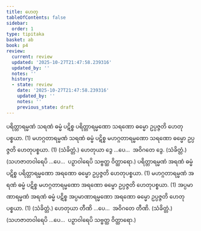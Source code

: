```yaml
---
title: ဟေတု
tableOfContents: false
sidebar:
  order: 1
type: tipitaka
basket: ab
book: p4
review:
  current: review
  updated: '2025-10-27T21:47:58.239316'
  updated_by: ''
  notes: ''
  history:
  - state: review
    date: '2025-10-27T21:47:58.239316'
    updated_by: ''
    notes: ''
    previous_state: draft
---
```



<ReviewStatus review={frontmatter.review} showDetails={true} />

<HypothesisAnnotation frontmatter={frontmatter} />

<DynamicBreadcrumb />

<Division number="47" book="p4" e="ch" v="39" p="614">

<Paragraph number="1840" book="p4">
ပရိတ္တာရမ္မဏံ သရဏံ ဓမ္မံ ပဋိစ္စ ပရိတ္တာရမ္မဏော သရဏော ဓမ္မော ဥပ္ပဇ္ဇတိ ဟေတုပစ္စယာ. (1)
</Paragraph>

<Paragraph number="1841" book="p4">
မဟဂ္ဂတာရမ္မဏံ သရဏံ ဓမ္မံ ပဋိစ္စ မဟဂ္ဂတာရမ္မဏော သရဏော ဓမ္မော ဥပ္ပဇ္ဇတိ ဟေတုပစ္စယာ. (1) (သံခိတ္တံ.)
</Paragraph>

<Paragraph number="1842" book="p4">
ဟေတုယာ ဒွေ …ပေ…  အဝိဂတေ ဒွေ. (သံခိတ္တံ.)
</Paragraph>

<Paragraph number="1843" book="p4">
(သဟဇာတဝါရေပိ …ပေ…  ပဉှာဝါရေပိ သဗ္ဗတ္ထ ဝိတ္ထာရော.)
</Paragraph>

</Division>
<Division number="48" book="p4" e="ch" v="39" p="614">

<Paragraph number="1844" book="p4">
ပရိတ္တာရမ္မဏံ အရဏံ ဓမ္မံ ပဋိစ္စ ပရိတ္တာရမ္မဏော အရဏော ဓမ္မော ဥပ္ပဇ္ဇတိ ဟေတုပစ္စယာ. (1)
</Paragraph>

<Paragraph number="1845" book="p4">
မဟဂ္ဂတာရမ္မဏံ အရဏံ ဓမ္မံ ပဋိစ္စ မဟဂ္ဂတာရမ္မဏော အရဏော ဓမ္မော ဥပ္ပဇ္ဇတိ ဟေတုပစ္စယာ. (1)
</Paragraph>

<Paragraph number="1846" book="p4">
အပ္ပမာဏာရမ္မဏံ အရဏံ ဓမ္မံ ပဋိစ္စ အပ္ပမာဏာရမ္မဏော အရဏော ဓမ္မော ဥပ္ပဇ္ဇတိ ဟေတုပစ္စယာ. (1) (သံခိတ္တံ.)
</Paragraph>

<Paragraph number="1847" book="p4">
ဟေတုယာ တီဏိ …ပေ…  အဝိဂတေ တီဏိ. (သံခိတ္တံ.)
</Paragraph>

<Paragraph number="1848" book="p4">
(သဟဇာတဝါရေပိ …ပေ…  ပဉှာဝါရေပိ သဗ္ဗတ္ထ ဝိတ္ထာရော.)
</Paragraph>
</Division>